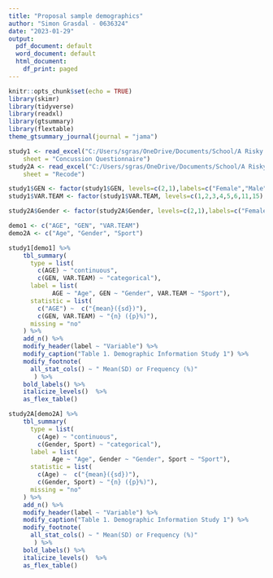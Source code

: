 ```yaml
---
title: "Proposal sample demographics"
author: "Simon Grasdal - 0636324"
date: "2023-01-29"
output:
  pdf_document: default
  word_document: default
  html_document:
    df_print: paged
---
```


```r
knitr::opts_chunk$set(echo = TRUE)
library(skimr)
library(tidyverse)
library(readxl)
library(gtsummary)
library(flextable)
theme_gtsummary_journal(journal = "jama")
```

```r

study1 <- read_excel("C:/Users/sgras/OneDrive/Documents/School/A Risky Business (publication)/A Risky Business (Data Analysis)/Data/Study_1(MJ - Formatted).xlsx", 
    sheet = "Concussion Questionnaire")
study2A <- read_excel("C:/Users/sgras/OneDrive/Documents/School/A Risky Business (publication)/A Risky Business (Data Analysis)/Data/Study_2A&B(MH - Formatted).xlsx", 
    sheet = "Recode")
```

```r
study1$GEN <- factor(study1$GEN, levels=c(2,1),labels=c("Female","Male"))
study1$VAR.TEAM <- factor(study1$VAR.TEAM, levels=c(1,2,3,4,5,6,11,15),labels=c("Rugby", "Soccer", "Lacrosse", "Curling","Rowing", "Volleyball","Hockey","Other"))

study2A$Gender <- factor(study2A$Gender, levels=c(2,1),labels=c("Female","Male"))

```

```r
demo1 <- c("AGE", "GEN", "VAR.TEAM")
demo2A <- c("Age", "Gender", "Sport")
```

```r
study1[demo1] %>% 
    tbl_summary(
      type = list(
        c(AGE) ~ "continuous",
        c(GEN, VAR.TEAM) ~ "categorical"),
      label = list(
            AGE ~ "Age", GEN ~ "Gender", VAR.TEAM ~ "Sport"),
      statistic = list(
        c("AGE") ~  c("{mean}({sd})"),
        c(GEN, VAR.TEAM) ~ "{n} ({p}%)"), 
      missing = "no"
    ) %>%
    add_n() %>%
    modify_header(label ~ "Variable") %>%
    modify_caption("Table 1. Demographic Information Study 1") %>%
    modify_footnote(
      all_stat_cols() ~ " Mean(SD) or Frequency (%)"
       ) %>%
    bold_labels() %>%
    italicize_levels()  %>%
    as_flex_table()

study2A[demo2A] %>% 
    tbl_summary(
      type = list(
        c(Age) ~ "continuous",
        c(Gender, Sport) ~ "categorical"),
      label = list(
            Age ~ "Age", Gender ~ "Gender", Sport ~ "Sport"),
      statistic = list(
        c(Age) ~  c("{mean}({sd})"),
        c(Gender, Sport) ~ "{n} ({p}%)"), 
      missing = "no"
    ) %>%
    add_n() %>%
    modify_header(label ~ "Variable") %>%
    modify_caption("Table 1. Demographic Information Study 1") %>%
    modify_footnote(
      all_stat_cols() ~ " Mean(SD) or Frequency (%)"
       ) %>%
    bold_labels() %>%
    italicize_levels()  %>%
    as_flex_table()
```




